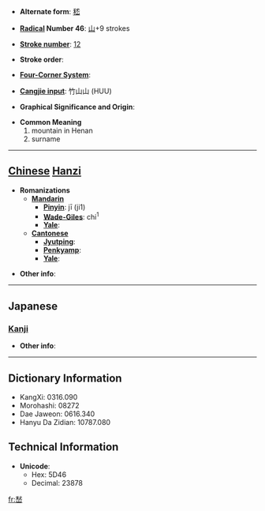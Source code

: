 * '''Alternate form''': [[嵇]]

* '''[[Wiktionary:Chinese radical index| Radical]] Number 46''': [[Wiktionary:Chinese radical index 山|山]]+9 strokes

* '''[[Wiktionary:Chinese total strokes index|Stroke number]]''': [[Wiktionary:Chinese total strokes index 12|12]]

* '''Stroke order''': 

* '''[[Wiktionary:Chinese four corner index|Four-Corner System]]''': 

* '''[[Wiktionary:Chinese Cangjie index|Cangjie input]]''': 竹山山 (HUU)

* '''Graphical Significance and Origin''': 

* '''Common Meaning'''
*#mountain in Henan
*# surname


----

== [[Chinese]] [[Hanzi]] ==

* '''Romanizations'''
** '''[[Mandarin]]'''
*** '''[[Pinyin]]''': jī (ji1)
*** '''[[Wade-Giles]]''': chi<sup>1</sup>
*** '''[[Yale]]''': 
** '''[[Cantonese]]'''
*** '''[[Jyutping]]''':
*** '''[[Penkyamp]]''': 
*** '''[[Yale]]''': 

* '''Other info''': 

----

==Japanese==
===[[Kanji]]===
{{kanji|on readings=[[けい]] (kei), [[げい]] (gei)
|kun readings=
}}

* '''Other info''':  

----

== Dictionary Information ==

* KangXi: 0316.090
* Morohashi: 08272
* Dae Jaweon: 0616.340
* Hanyu Da Zidian: 10787.080

== Technical Information ==

* '''Unicode''':
** Hex: 5D46
** Decimal: 23878

[[fr:嵆]]